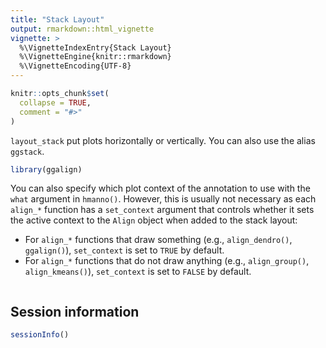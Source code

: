 ```yaml
---
title: "Stack Layout"
output: rmarkdown::html_vignette
vignette: >
  %\VignetteIndexEntry{Stack Layout}
  %\VignetteEngine{knitr::rmarkdown}
  %\VignetteEncoding{UTF-8}
---
```


```r
knitr::opts_chunk$set(
  collapse = TRUE,
  comment = "#>"
)
```

`layout_stack` put plots horizontally or vertically. You can also use the alias
`ggstack`.

```r
library(ggalign)
```

 You can also specify which plot context of the annotation to use with the
`what` argument in `hmanno()`. However, this is usually not necessary as each
`align_*` function has a `set_context` argument that controls whether it sets
the active context to the `Align` object when added to the stack layout:

- For `align_*` functions that draw something (e.g., `align_dendro()`,
  `ggalign()`), `set_context` is set to `TRUE` by default. 
- For `align_*` functions that do not draw anything (e.g., `align_group()`,
  `align_kmeans()`), `set_context` is set to `FALSE` by default.
```r

```

## Session information
```r
sessionInfo()
```
